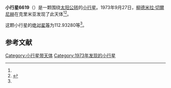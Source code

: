 {{Infobox planet
| bgcolour = #FFFFC0
| name = 6619 Kolya
| symbol = 
| image = 
| caption = 
| discovery = yes
| discovery_ref = 
| discoverer = [[柳德米拉·切爾尼赫|柳德米拉·切爾尼赫]]
| discovery_site = [[克里米亚|克里米亚]] 
| discovered = 1973年9月27日
| designations = yes
| mp_name = 
| named_after = 
| alt_names = 1973 SS4/ 1962 WJ1 / 1973 UB3 / 1990 TM15 / 1990 UH6
| mp_category = [[主带小行星|主带小行星]]
| orbit_ref = <ref name="a">[http://ssd.jpl.nasa.gov/sbdb.cgi?sstr=6619 6619 Kolya] {{Wayback|url=http://ssd.jpl.nasa.gov/sbdb.cgi?sstr=6619 |date=20140822125036 }}，小行星數據庫瀏覽器（JPL Small-Body Database Browser）－[[美国国家航空航天局|美国国家航空航天局]]喷气推进实验室</ref>
| epoch = 2456400.5 (2013年4月18日更新)
| aphelion = {{convert|3.7620415|AU|km|3|abbr=on|lk=out}}
| perihelion = {{convert|2.5742381|AU|km|3|abbr=on}}
| semimajor = {{convert|3.1681398|AU|km|3|abbr=on}}
| eccentricity = 0.1874607
| period = 2059.704541 [[日|日]]<br />5.64[[儒略年|儒略年]]
| avg_speed = 
| inclination = 19.09680
| asc_node = 18.07586
| mean_anomaly = 
| arg_peri = 112.93280
| satellites = 
| physical_characteristics = yes
| dimensions = 
| mass = 
| density = 
| surface_grav = 
| escape_velocity = 
| sidereal_day = 
| axial_tilt = 
| pole_ecliptic_lat = 
| pole_ecliptic_lon = 
| albedo = 
| temperatures= 
| temp_name1 = 
| mean_temp_1 = 
| max_temp_1 = 
| temp_name2 = 
| max_temp_2 = 
| spectral_type = 
| abs_magnitude = 112.93280
}}

'''小行星6619'''（{{lang-en|6619 Kolya}}）是一颗围绕[[太阳|太阳]][[公转|公转]]的[[小行星|小行星]]。1973年9月27日，[[柳德米拉·切爾尼赫|柳德米拉·切爾尼赫]]在克里米亚发现了此天体<ref name="a" /><ref>{{cite news|title=小行星列表|url=http://cfa-www.harvard.edu/iau/lists/NumberedMPs.txt|accessdate=2013-07-08|newspaper=哈佛大学|archive-date=2008-05-17|archive-url=https://web.archive.org/web/20080517010638/http://cfa-www.harvard.edu/iau/lists/NumberedMPs.txt|dead-url=no}}</ref>。

这颗小行星的[[绝对星等|绝对星等]]为112.93280等<ref name="a" />。

==参考文献==
{{reflist}}
{{Minor Planet Number|[[小行星6618|小行星6618]]|[[小行星6620|小行星6620]]}}

{{小天体}}

[[Category:小行星带天体|Category:小行星带天体]]
[[Category:1973年发现的小行星|Category:1973年发现的小行星]]

{{asteroid-stub}}